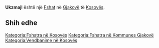 {{Fshat në Kosovës
 | Emri                = Ukzmajl
| srp_N_name = Ukzmajl
| srp_N_FULL_NAME_RO = Ukzmajl
| srp_N_FULL_NAME_ND_RO = Ukzmajl
| srp_N_SORT_NAME_RG = UKZMAJL
| srp_N_FULL_NAME_RG = Ukzmajl
| srp_N_FULL_NAME_ND_RG = Ukzmajl
| std_V_name = Ugzmana
| std_V_FULL_NAME_RO = Ugzmana
| std_V_FULL_NAME_ND_RO = Ugzmana
| std_V_SORT_NAME_RG = UGZMANA
| std_V_FULL_NAME_RG = Ugzmana
| std_V_FULL_NAME_ND_RG = Ugzmana

 | Emri (Rasa dhanore) = 
 | Figura              = 
 | Shteti              = Kosovo
 | Komuna              = Gjakovë
 | Kodi postar         = 
 | Sipërfaqja          = 

 | Popullsia           = 

 | Regj. i popullsisë  = 
 | Dend. e popullsisë  = 
 | Faqja zyrtare       = 
 <!--- Koordinatat ----> 
 | Gjerësia            = 42.361389
 | Gjatësia            = 21.009722
 | Lartësia            = 
}}
'''Ukzmajl''' është një [[Fshat]] në [[Gjakovë]] të [[Kosovës]].

<!-- == Gjeografia == -->
<!-- == Historia == -->
<!-- == Demografia == -->
== Shih edhe ==
{{Komuna Gjakovë}}
{{Kosovo-Administrata-Cung}}

[[Kategoria:Fshatra në Kosovës]]
[[Kategoria:Fshatra në Kommunes Gjakovë]]
[[Kategoria:Vendbanime në Kosovës]]